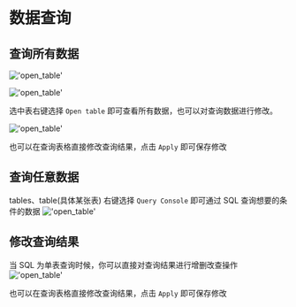 # 数据查询

## 查询所有数据
!['open_table'](/image/connection-manage/open_table.png)

!['open_table'](/image/connection-manage/all_data.png)

选中表右键选择 `Open table` 即可查看所有数据，也可以对查询数据进行修改。

!['open_table'](/image/connection-manage/edit_data.png)

也可以在查询表格直接修改查询结果，点击 `Apply` 即可保存修改

## 查询任意数据
tables、table(具体某张表) 右键选择 `Query Console` 即可通过 SQL 查询想要的条件的数据
!['open_table'](/image/connection-manage/new_console.png)

## 修改查询结果

当 SQL 为单表查询时候，你可以直接对查询结果进行增删改查操作
!['open_table'](/image/connection-manage/edit_data.png)

也可以在查询表格直接修改查询结果，点击 `Apply` 即可保存修改